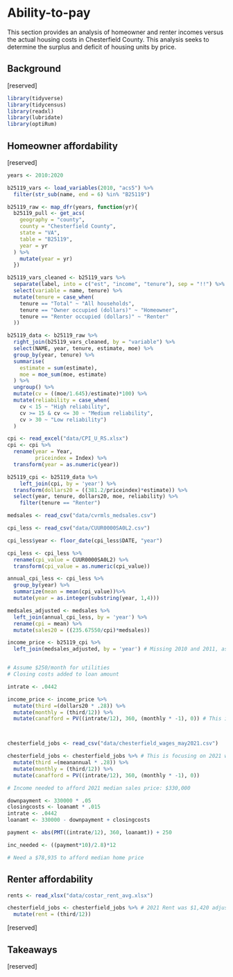 # Ability-to-pay {#part-1b-4}

This section provides an analysis of homeowner and renter incomes versus the actual housing costs in Chesterfield County. This analysis seeks to determine the surplus and deficit of housing units by price. 

## Background

[reserved]

```r

library(tidyverse)
library(tidycensus)
library(readxl)
library(lubridate)
library(optiRum)

```

## Homeowner affordability

[reserved]

```r

years <- 2010:2020

b25119_vars <- load_variables(2010, "acs5") %>%
  filter(str_sub(name, end = 6) %in% "B25119")

b25119_raw <- map_dfr(years, function(yr){
  b25119_pull <- get_acs(
    geography = "county",
    county = "Chesterfield County",
    state = "VA",
    table = "B25119",
    year = yr
  ) %>%
    mutate(year = yr)
  })

b25119_vars_cleaned <- b25119_vars %>%
  separate(label, into = c("est", "income", "tenure"), sep = "!!") %>% 
  select(variable = name, tenure) %>%
  mutate(tenure = case_when(
    tenure == "Total" ~ "All households",
    tenure == "Owner occupied (dollars)" ~ "Homeowner",
    tenure == "Renter occupied (dollars)" ~ "Renter"
  ))

b25119_data <- b25119_raw %>%
  right_join(b25119_vars_cleaned, by = "variable") %>%
  select(NAME, year, tenure, estimate, moe) %>%
  group_by(year, tenure) %>%
  summarise(
    estimate = sum(estimate),
    moe = moe_sum(moe, estimate)
  ) %>% 
  ungroup() %>% 
  mutate(cv = ((moe/1.645)/estimate)*100) %>% 
  mutate(reliability = case_when(
    cv < 15 ~ "High reliability",
    cv >= 15 & cv <= 30 ~ "Medium reliability",
    cv > 30 ~ "Low reliability")
  )

cpi <- read_excel("data/CPI_U_RS.xlsx")
cpi <- cpi %>% 
  rename(year = Year,
         priceindex = Index) %>%
  transform(year = as.numeric(year))

b25119_cpi <- b25119_data %>%
    left_join(cpi, by = 'year') %>%
  transform(dollars20 = ((381.2/priceindex)*estimate)) %>%
  select(year, tenure, dollars20, moe, reliability) %>%
    filter(tenure == "Renter")

medsales <- read_csv("data/cvrmls_medsales.csv")

cpi_less <- read_csv("data/CUUR0000SA0L2.csv")

cpi_less$year <- floor_date(cpi_less$DATE, "year")

cpi_less <- cpi_less %>%
  rename(cpi_value = CUUR0000SA0L2) %>%
  transform(cpi_value = as.numeric(cpi_value))

annual_cpi_less <- cpi_less %>%
  group_by(year) %>%
  summarize(mean = mean(cpi_value))%>%
  mutate(year = as.integer(substring(year, 1,4)))

medsales_adjusted <- medsales %>% 
  left_join(annual_cpi_less, by = 'year') %>%
  rename(cpi = mean) %>%
  mutate(sales20 = ((235.67550/cpi)*medsales)) 

income_price <- b25119_cpi %>%
  left_join(medsales_adjusted, by = 'year') # Missing 2010 and 2011, as well as 2021-2022


# Assume $250/month for utilities
# Closing costs added to loan amount 

intrate <- .0442

income_price <- income_price %>%
  mutate(third =(dollars20 * .28)) %>%
  mutate(monthly = (third/12)) %>%
  mutate(canafford = PV((intrate/12), 360, (monthly * -1), 0)) # This is focusing in on 2020 median renter household income and 2020 median home price. 



chesterfield_jobs <- read_csv("data/chesterfield_wages_may2021.csv")

chesterfield_jobs <- chesterfield_jobs %>% # This is focusing on 2021 wages versus 2021 home price which was $330,000
  mutate(third =(meanannual * .28)) %>%
  mutate(monthly = (third/12)) %>%
  mutate(canafford = PV((intrate/12), 360, (monthly * -1), 0))

# Income needed to afford 2021 median sales price: $330,000

downpayment <- 330000 * .05
closingcosts <- loanamt * .015
intrate <- .0442
loanamt <- 330000 - downpayment + closingcosts

payment <- abs(PMT((intrate/12), 360, loanamt)) + 250

inc_needed <- ((payment*10)/2.8)*12

# Need a $78,935 to afford median home price


```

## Renter affordability
```r
rents <- read_xlsx("data/costar_rent_avg.xlsx")


```

```r
chesterfield_jobs <- chesterfield_jobs %>% # 2021 Rent was $1,420 adjusted for inflation already
  mutate(rent = (third/12))


```

[reserved]

## Takeaways

[reserved]